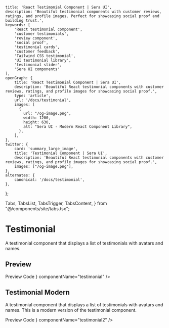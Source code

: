     title: 'React Testimonial Component | Sera UI',
    description: 'Beautiful testimonial components with customer reviews, ratings, and profile images. Perfect for showcasing social proof and building trust.',
    keywords: [
        'React testimonial component',
        'customer testimonials',
        'review component',
        'social proof',
        'testimonial cards',
        'customer feedback',
        'Tailwind CSS testimonial',
        'UI testimonial library',
        'testimonial slider',
        'Sera UI components'
    ],
    openGraph: {
        title: 'React Testimonial Component | Sera UI',
        description: 'Beautiful React testimonial components with customer reviews, ratings, and profile images for showcasing social proof.',
        type: 'article',
        url: '/docs/testimonial',
        images: [
          {
            url: "/og-image.png",
            width: 1200,
            height: 630,
            alt: "Sera UI - Modern React Component Library",
          },
        ],
    },
    twitter: {
        card: 'summary_large_image',
        title: 'Testimonial Component | Sera UI',
        description: 'Beautiful React testimonial components with customer reviews, ratings, and profile images for showcasing social proof.',
        images: ["/og-image.png"],
    },
    alternates: {
        canonical: '/docs/testimonial',
    },
};

  Tabs,
  TabsList,
  TabsTrigger,
  TabsContent,
} from "@/components/site/tabs.tsx";

<HideTOC />


# Testimonial <AI dir="left"/>

A testimonial component that displays a list of testimonials with avatars and names.

## Preview

<Tabs defaultValue="preview" className="">
  <TabsList>
    <TabsTrigger value="preview">Preview</TabsTrigger>
    <TabsTrigger value="code">Code</TabsTrigger>
  </TabsList>
  <TabsContent value="preview">
    <ComponentRenderer component={<Testimonial />} componentName="testimonial" />
  </TabsContent>
  <TabsContent value="code">
    <CodeBlock filePath="src/app/docs/testimonial/testimonial.tsx" />
  </TabsContent>
</Tabs>




## Testimonial Modern
A testimonial component that displays a list of testimonials with avatars and names. This is a modern version of the testimonial component.

<Tabs defaultValue="preview" className="">
  <TabsList>
    <TabsTrigger value="preview">Preview</TabsTrigger>
    <TabsTrigger value="code">Code</TabsTrigger>
  </TabsList>
  <TabsContent value="preview">
    <ComponentRenderer component={<Testimonial2 />} componentName="testimonial2" />
  </TabsContent>
  <TabsContent value="code">
    <CodeBlock filePath="src/app/docs/testimonial/testimonial2.tsx" />
  </TabsContent>
</Tabs>

